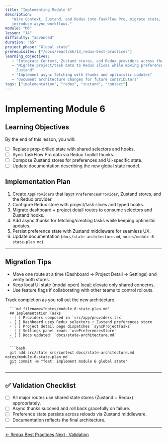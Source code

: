 ```yaml
---
title: "Implementing Module 6"
description:
   "Wire Context, Zustand, and Redux into TaskFlow Pro, migrate state, and
   introduce async workflows."
module: "M6"
lesson: "14"
difficulty: "advanced"
duration: "65"
project_phase: "Global state"
prerequisites: ["/docs/react/m6/13_redux-best-practices"]
learning_objectives:
   - "Integrate Context, Zustand stores, and Redux providers across the app"
   - "Migrate project/task data to Redux slices while moving preferences to
     Zustand"
   - "Implement async fetching with thunks and optimistic updates"
   - "Document architecture changes for future contributors"
tags: ["implementation", "redux", "zustand", "context"]
---
```



# Implementing Module 6

## Learning Objectives

By the end of this lesson, you will:

-  [ ] Replace prop-drilled state with shared selectors and hooks.
-  [ ] Sync TaskFlow Pro data via Redux Toolkit thunks.
-  [ ] Compose Zustand stores for preferences and UI-specific state.
-  [ ] Update documentation describing the new global state model.

## Implementation Plan

1. Create `AppProviders` that layer `PreferencesProvider`, Zustand stores, and
   the Redux provider.
2. Configure Redux store with project/task slices and typed hooks.
3. Migrate dashboard + project detail routes to consume selectors and Zustand
   hooks.
4. Add async thunks for fetching/creating tasks while keeping optimistic
   updates.
5. Persist preference state with Zustand middleware for seamless UX.
6. Update documentation (`docs/state-architecture.md`,
   `notes/module-6-state-plan.md`).

---

## Migration Tips

-  Move one route at a time (Dashboard → Project Detail → Settings) and verify
   both stores.
-  Keep local UI state (modal open) local; elevate only shared concerns.
-  Use feature flags if collaborating with other teams to control rollouts.

<Accordions type='single' className='mt-4'>
   <Accordion title='Task Checklist'>
      <p>Track completion as you roll out the new architecture.</p>

      ```md filename="notes/module-6-state-plan.md"
      ## Implementation Tasks
      - [ ] Providers composed in `src/app/providers.tsx`
      - [ ] Dashboard uses Redux selectors + Zustand preferences store
      - [ ] Project detail page dispatches `syncProjectTasks`
      - [ ] Settings panel reads `usePreferencesStore`
      - [ ] Docs updated: `docs/state-architecture.md`
      ```

      ```bash
      git add src/state src/context docs/state-architecture.md notes/module-6-state-plan.md
      git commit -m "feat: implement module 6 global state"
      ```

   </Accordion>
</Accordions>

---

## ✅ Validation Checklist

-  [ ] All major routes use shared state stores (Zustand + Redux) appropriately.
-  [ ] Async thunks succeed and roll back gracefully on failure.
-  [ ] Preference state persists across reloads via Zustand middleware.
-  [ ] Documentation reflects the final architecture.

---

<div className='mt-8 flex justify-between'>
   <a
      href='/docs/react/m6/13_redux-best-practices'
      className='text-sm font-medium text-muted-foreground hover:text-foreground'
   >
      ← Redux Best Practices
   </a>
   <a
      href='/docs/react/m6/15_validation'
      className='text-sm font-medium text-primary hover:text-primary/80'
   >
      Next · Validation
   </a>
</div>

